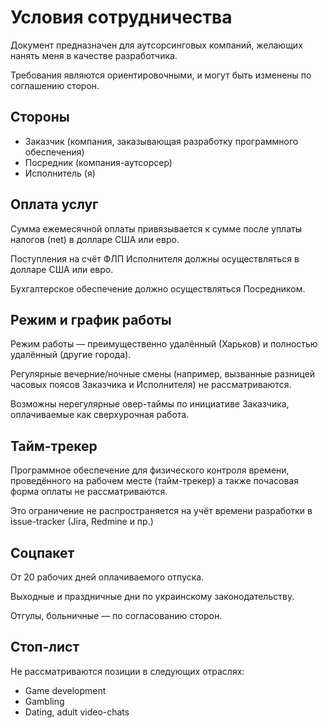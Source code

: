 
<ContentPage>

# Условия сотрудничества

Документ предназначен для аутсорсинговых компаний, желающих нанять меня в качестве разработчика.

Требования являются ориентировочными, и могут быть изменены по соглашению сторон.

## Стороны

-   Заказчик (компания, заказывающая разработку программного обеспечения)
-   Посредник (компания-аутсорсер)
-   Исполнитель (я)

## Оплата услуг

Сумма ежемесячной оплаты привязывается к сумме после уплаты налогов (net) в долларе США или евро.

Поступления на счёт ФЛП Исполнителя должны осуществляться в долларе США или евро.

Бухгалтерское обеспечение должно осуществляться Посредником.

## Режим и график работы

Режим работы — преимущественно удалённый (Харьков) и полностью удалённый (другие города).

Регулярные вечерние/ночные смены (например, вызванные разницей часовых поясов Заказчика и Исполнителя) не рассматриваются.

Возможны нерегулярные овер-таймы по инициативе Заказчика, оплачиваемые как сверхурочная работа.

## Тайм-трекер

Программное обеспечение для физического контроля времени, проведённого на рабочем месте (тайм-трекер) а также почасовая форма оплаты не рассматриваются.

Это ограничение не распространяется на учёт времени разработки в issue-tracker (Jira, Redmine и пр.)

## Соцпакет

От 20 рабочих дней оплачиваемого отпуска.

Выходные и праздничные дни по украинскому законодательству.

Отгулы, больничные — по согласованию сторон.

## Стоп-лист

Не рассматриваются позиции в следующих отраслях:

-   Game development
-   Gambling
-   Dating, adult video-chats

</ContentPage>
